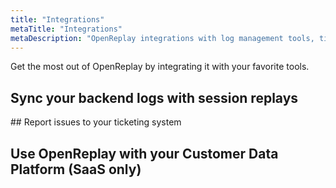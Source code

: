 ```yaml
---
title: "Integrations"
metaTitle: "Integrations"
metaDescription: "OpenReplay integrations with log management tools, ticketing systems and customer data platforms."
---
```


Get the most out of OpenReplay by integrating it with your favorite tools.

## Sync your backend logs with session replays
<div class="card">
<div class="grid grid-cols-2 md:grid-cols-4 gap-3">
    <IconText title="Sentry" url="/integrations/sentry" />
    <IconText title="Bugsnag" url="/integrations/bugsnag" />
    <IconText title="CloudWatch" url="/integrations/cloudwatch" />
    <IconText title="Elasticsearch" url="/integrations/elastic" />
    <IconText title="Sumo Logic" url="/integrations/sumo" />
    <IconText title="Stackdriver" url="/integrations/stackdriver" />
    <IconText title="NewRelic" url="/integrations/newrelic" />
    <IconText title="Rollbar" url="/integrations/rollbar" />
    <IconText title="Datadog" url="/integrations/datadog" />
</div>
</div>
## Report issues to your ticketing system
<div class="card">
<div class="grid grid-cols-2 md:grid-cols-4 gap-3">
    <IconText title="Jira" url="/integrations/jira" />
    <IconText title="GitHub" url="/integrations/github" />
    <IconText title="Slack" url="/integrations/slack" />
    <IconText title="Teams" url="/integrations/teams" />
</div>
</div>

## Use OpenReplay with your Customer Data Platform (SaaS only)
<div class="card">
<div class="grid grid-cols-1 md:grid-cols-2 lg:grid-cols-4 gap-3">
    <IconText title="Segment" url="/integrations/segment" />
</div>
</div>